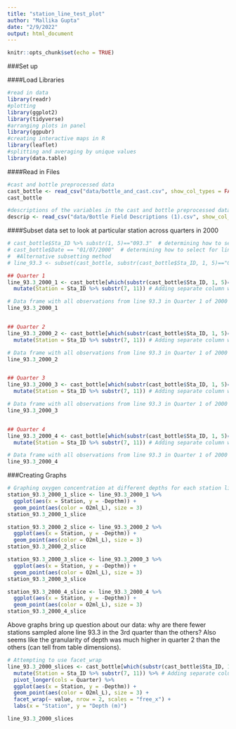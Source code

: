 ```yaml
---
title: "station_line_test_plot"
author: "Mallika Gupta"
date: "2/9/2022"
output: html_document
---
```


```r
knitr::opts_chunk$set(echo = TRUE)
```

###Set up 

####Load Libraries
```r
#read in data 
library(readr)
#plotting 
library(ggplot2)
library(tidyverse)
#arranging plots in panel
library(ggpubr)
#creating interactive maps in R 
library(leaflet)
#splitting and averaging by unique values
library(data.table)
```

####Read in Files 
```r
#cast and bottle preprocessed data 
cast_bottle <- read_csv("data/bottle_and_cast.csv", show_col_types = FALSE)
cast_bottle

#descriptions of the variables in the cast and bottle preprocessed data 
descrip <- read_csv("data/Bottle Field Descriptions (1).csv", show_col_types = FALSE)
```


####Subset data set to look at particular station across quarters in 2000

```r
# cast_bottle$Sta_ID %>% substr(1, 5)=="093.3"  # determining how to select for line number within Station ID
# cast_bottle$Date == "01/07/2000"  # determining how to select for line number within Station ID
#  #Alternative subsetting method
# line_93.3 <- subset(cast_bottle, substr(cast_bottle$Sta_ID, 1, 5)=="093.3", select= c(Date, Depthm, O2ml_L))

## Quarter 1
line_93.3_2000_1 <- cast_bottle[which(substr(cast_bottle$Sta_ID, 1, 5)=="093.3" & cast_bottle$Quarter == 1 & cast_bottle$Year == 2000),] %>%
  mutate(Station = Sta_ID %>% substr(7, 11)) # Adding separate column with station number

# Data frame with all observations from line 93.3 in Quarter 1 of 2000 
line_93.3_2000_1  


## Quarter 2
line_93.3_2000_2 <- cast_bottle[which(substr(cast_bottle$Sta_ID, 1, 5)=="093.3" & cast_bottle$Quarter == 2 & cast_bottle$Year == 2000),] %>%
  mutate(Station = Sta_ID %>% substr(7, 11)) # Adding separate column with station number

# Data frame with all observations from line 93.3 in Quarter 1 of 2000 
line_93.3_2000_2  


## Quarter 3
line_93.3_2000_3 <- cast_bottle[which(substr(cast_bottle$Sta_ID, 1, 5)=="093.3" & cast_bottle$Quarter == 3 & cast_bottle$Year == 2000),] %>%
  mutate(Station = Sta_ID %>% substr(7, 11)) # Adding separate column with station number

# Data frame with all observations from line 93.3 in Quarter 1 of 2000 
line_93.3_2000_3


## Quarter 4
line_93.3_2000_4 <- cast_bottle[which(substr(cast_bottle$Sta_ID, 1, 5)=="093.3" & cast_bottle$Quarter == 4 & cast_bottle$Year == 2000),] %>%
  mutate(Station = Sta_ID %>% substr(7, 11)) # Adding separate column with station number

# Data frame with all observations from line 93.3 in Quarter 1 of 2000 
line_93.3_2000_4
```
###Creating Graphs 

```r
# Graphing oxygen concentration at different depths for each station line through different quarters of 2000
station_93.3_2000_1_slice <- line_93.3_2000_1 %>%
  ggplot(aes(x = Station, y = -Depthm)) +
  geom_point(aes(color = O2ml_L), size = 3)
station_93.3_2000_1_slice

station_93.3_2000_2_slice <- line_93.3_2000_2 %>%
  ggplot(aes(x = Station, y = -Depthm)) +
  geom_point(aes(color = O2ml_L), size = 3)
station_93.3_2000_2_slice

station_93.3_2000_3_slice <- line_93.3_2000_3 %>%
  ggplot(aes(x = Station, y = -Depthm)) +
  geom_point(aes(color = O2ml_L), size = 3)
station_93.3_2000_3_slice

station_93.3_2000_4_slice <- line_93.3_2000_4 %>%
  ggplot(aes(x = Station, y = -Depthm)) +
  geom_point(aes(color = O2ml_L), size = 3)
station_93.3_2000_4_slice
```
Above graphs bring up question about our data: why are there fewer stations sampled alone line 93.3 in the 3rd quarter than the others? Also seems like the granularity of depth was much higher in quarter 2 than the others (can tell from table dimensions).


```r
# Attempting to use facet_wrap
line_93.3_2000_slices <- cast_bottle[which(substr(cast_bottle$Sta_ID, 1, 5)=="093.3" & cast_bottle$Year == 2000),] %>%
  mutate(Station = Sta_ID %>% substr(7, 11)) %>% # Adding separate column with station number 
  pivot_longer(cols = Quarter) %>%
  ggplot(aes(x = Station, y = -Depthm)) +
  geom_point(aes(color = O2ml_L), size = 3) +
  facet_wrap(~ value, nrow = 2, scales = "free_x") +
  labs(x = "Station", y = "Depth (m)")

line_93.3_2000_slices
```

















